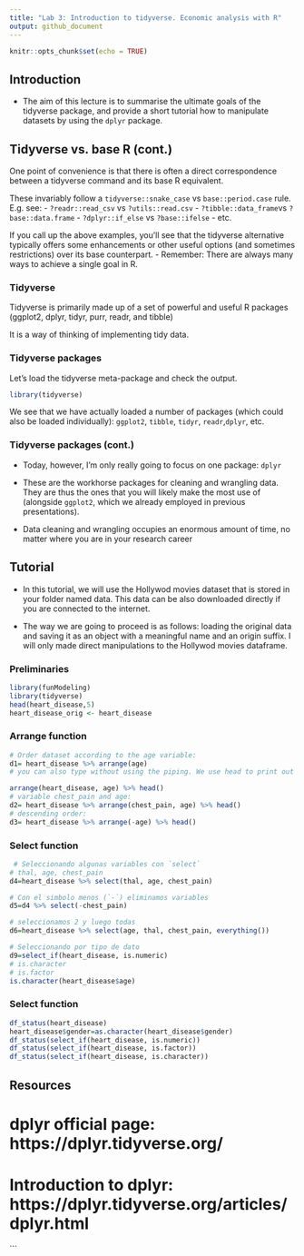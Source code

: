 ```yaml
---
title: "Lab 3: Introduction to tidyverse. Economic analysis with R"
output: github_document
---
```


```r
knitr::opts_chunk$set(echo = TRUE)
```

## Introduction

- The aim of this lecture is to summarise the ultimate goals of the tidyverse package, and provide a short tutorial how to manipulate datasets by using the `dplyr` package.

## Tidyverse vs. base R (cont.)

One point of convenience is that there is often a direct correspondence between a tidyverse command and its base R equivalent. 

These invariably follow a `tidyverse::snake_case` vs `base::period.case` rule. E.g. see:
- `?readr::read_csv` vs `?utils::read.csv`
- `?tibble::data_frame`vs `?base::data.frame`
- `?dplyr::if_else` vs `?base::ifelse`
- etc.
  
If you call up the above examples, you'll see that the tidyverse alternative typically offers some enhancements or other useful options (and sometimes restrictions) over its base counterpart.
- Remember: There are always many ways to achieve a single goal in R.

### Tidyverse

Tidyverse is primarily made up of a set of powerful and useful R packages (ggplot2, dplyr, tidyr, purr, readr, and tibble)

It is a way of thinking of implementing tidy data.

### Tidyverse packages

Let's load the tidyverse meta-package and check the output.
```r
library(tidyverse)
```

We see that we have actually loaded a number of packages (which could also be loaded individually): `ggplot2`, `tibble`, `tidyr`, `readr`,`dplyr`, etc.

### Tidyverse packages (cont.)

- Today, however, I'm only really going to focus on one package: `dplyr`

- These are the workhorse packages for cleaning and wrangling data. They are thus the ones that you will likely make the most use of (alongside `ggplot2`, which we already employed in previous presentations).

- Data cleaning and wrangling occupies an enormous amount of time, no matter where you are in your research career

## Tutorial 

- In this tutorial, we will use the Hollywod movies dataset that is stored in your folder named data. This data can be also downloaded directly if you are connected to the internet.

- The way we are going to proceed is as follows: loading the original data and saving it as an object with a meaningful name and an origin suffix. I will only made direct manipulations to the Hollywod movies dataframe.

### Preliminaries

```r
library(funModeling)
library(tidyverse)
head(heart_disease,5)  
heart_disease_orig <- heart_disease
```

### Arrange function

```r
# Order dataset according to the age variable: 
d1= heart_disease %>% arrange(age)
# you can also type without using the piping. We use head to print out only the first 5 rows in the dataset

arrange(heart_disease, age) %>% head()
# variable chest_pain and age:
d2= heart_disease %>% arrange(chest_pain, age) %>% head()
# descending order:
d3= heart_disease %>% arrange(-age) %>% head()
```


### Select function

```r
 # Seleccionando algunas variables con `select` 
# thal, age, chest_pain
d4=heart_disease %>% select(thal, age, chest_pain)

# Con el simbolo menos (`-`) eliminamos variables
d5=d4 %>% select(-chest_pain)

# seleccionamos 2 y luego todas
d6=heart_disease %>% select(age, thal, chest_pain, everything())
```


```r
# Seleccionando por tipo de dato
d9=select_if(heart_disease, is.numeric)
# is.character
# is.factor
is.character(heart_disease$age)
```

### Select function 

```r
df_status(heart_disease)
heart_disease$gender=as.character(heart_disease$gender)
df_status(select_if(heart_disease, is.numeric))
df_status(select_if(heart_disease, is.factor))
df_status(select_if(heart_disease, is.character))
```



## Resources

# dplyr official page: https://dplyr.tidyverse.org/
# Introduction to dplyr: https://dplyr.tidyverse.org/articles/dplyr.html




```

